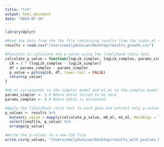 ```yaml
---
title: "lrt"
output: html_document
date: "2024-07-18"
---
```


```r
library(dplyr)

#Read the data from the the file containing results from the codon_ml script (edit depending on what dataset analysing)
results = read.csv("/Users/emilydunican/Desktop/results_growth.csv")
```


```r
#Function to calculate the p-value using the likelihood ratio test
calculate_p_value = function(logLik_simpler, logLik_complex, params_simpler, params_complex) {
  LR = 2 * (logLik_complex - logLik_simpler)
  df = params_complex - params_simpler
  p_value = pchisq(LR, df, lower.tail = FALSE)
  return(p_value)
}

#m0_ml corresponds to the simpler model and m1_ml to the complex model
params_simpler <- 3 # Where beta1 forced to be zero 
params_complex <- 4 # Where beta1 is estimated 

#Apply the likelihood ratio test to each gene and extract only p-values
p_values <- results %>%
  mutate(p_value = mapply(calculate_p_value, m0_ml, m1_ml, MoreArgs = list(params_simpler, params_complex))) %>%
  select(seqfile, p_value) %>%
  arrange(p_value)

#Write the p-values to a new CSV file
write.csv(p_values, "/Users/emilydunican/Desktop/results_with_pvalues_bw.csv", row.names = FALSE)


```

